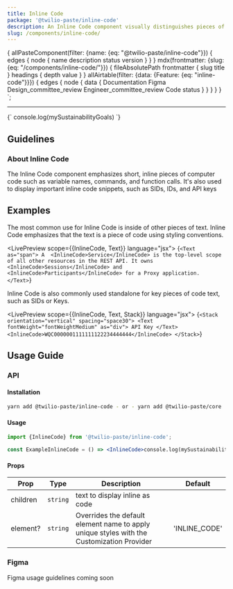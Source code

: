 ```yaml
---
title: Inline Code
package: '@twilio-paste/inline-code'
description: An Inline Code component visually distinguishes pieces of texts as fragments of code.  It is used to display important inline code snippets, such as SIDs, IDs and API keys.
slug: /components/inline-code/
---
```



  {
    allPasteComponent(filter: {name: {eq: "@twilio-paste/inline-code"}}) {
      edges {
        node {
          name
          description
          status
          version
        }
      }
    }
    mdx(frontmatter: {slug: {eq: "/components/inline-code/"}}) {
      fileAbsolutePath
      frontmatter {
        slug
        title
      }
      headings {
        depth
        value
      }
    }
    allAirtable(filter: {data: {Feature: {eq: "inline-code"}}}) {
      edges {
        node {
          data {
            Documentation
            Figma
            Design_committee_review
            Engineer_committee_review
            Code
            status
          }
        }
      }
    }
  }
`;

<NormalizedComponentHeader
  categoryRoute={SidebarCategoryRoutes.COMPONENTS}
  githubUrl="https://github.com/twilio-labs/paste/blob/main/packages/paste-core/components/inline-code/"
  storybookUrl="/?path=/story/components-inline-code--variants"
  description={props.data.mdx.frontmatter.description}
  data={props.data}
/>

---

<contentwrapper>

<PageAside data={props.data.mdx} />

<content>
  <LivePreview scope={{InlineCode}} language="jsx">
    {`<InlineCode>
    console.log(mySustainabilityGoals)
</InlineCode>`}
  </LivePreview>

## Guidelines

### About Inline Code

The Inline Code component emphasizes short, inline pieces of computer code such as variable names, commands, and function calls.
It's also used to display important inline code snippets, such as SIDs, IDs, and API keys

## Examples

The most common use for Inline Code is inside of other pieces of text. Inline Code emphasizes that the text is a piece of code using styling conventions.

<LivePreview scope={{InlineCode, Text}} language="jsx">
  {`<Text as="span">
      A  <InlineCode>Service</InlineCode> is the top-level scope of all other resources in the REST API. It owns
      <InlineCode>Sessions</InlineCode> and <InlineCode>Participants</InlineCode> for a Proxy application.
    </Text>`}
</LivePreview>

Inline Code is also commonly used standalone for key pieces of code text, such as SIDs or Keys.

<LivePreview scope={{InlineCode, Text, Stack}} language="jsx">
  {`
    <Stack orientation="vertical" spacing="space30">
      <Text fontWeight="fontWeightMedium" as="div">
        API Key
      </Text>
      <InlineCode>WQC0000001111111122234444444</InlineCode>
    </Stack>
`}
</LivePreview>

## Usage Guide

### API

#### Installation

```bash
yarn add @twilio-paste/inline-code - or - yarn add @twilio-paste/core
```

#### Usage

```jsx
import {InlineCode} from '@twilio-paste/inline-code';

const ExampleInlineCode = () => <InlineCode>console.log(mySustainabilityGoals)</InlineCode>;
```

#### Props

| Prop     | Type     | Description                                                                               | Default       |
| -------- | -------- | ----------------------------------------------------------------------------------------- | ------------- |
| children | `string` | text to display inline as code                                                            |               |
| element? | `string` | Overrides the default element name to apply unique styles with the Customization Provider | 'INLINE_CODE' |

### Figma

<Callout variant="neutral" marginY="space70">
  <CalloutHeading as="span">Figma usage guidelines coming soon</CalloutHeading>
</Callout>

<ChangelogRevealer>
  <Changelog />
</ChangelogRevealer>

</content>

</contentwrapper>

